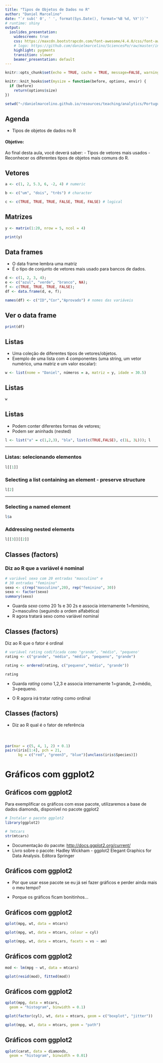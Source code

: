 ```yaml
---
title: "Tipos de Objetos de Dados no R"
author: "Daniel Marcelino"
date: "`r sub(' 0', ' ', format(Sys.Date(), format='%B %d, %Y'))`"
# runtime: shiny
output:
  ioslides_presentation:
    widescreen: true
    css: https://maxcdn.bootstrapcdn.com/font-awesome/4.4.0/css/font-awesome.min.css
    # logo: https://github.com/danielmarcelino/SciencesPo/raw/master/inst/doc/SciencesPo_R_logo.png
    highlight: pygments
    transition: slower
    beamer_presentation: default
---
```


```r
knitr::opts_chunk$set(echo = TRUE, cache = TRUE, message=FALSE, warning=FALSE, comment=NA, fig.align='center', fig.keep='last')

knitr::knit_hooks$set(mysize = function(before, options, envir) {
  if (before) 
    return(options$size)
})

setwd("~/danielmarcelino.github.io/resources/teaching/analytics/Portuguese")
```

## Agenda
- Tipos de objetos de dados no R

#### Objetivo:
Ao final desta aula, você deverá saber: 
  - Tipos de vetores mais usados
  - Reconhecer os diferentes tipos de objetos mais comuns do R.


## Vetores

```r
a <- c(1, 2, 5.3, 6, -2, 4) # numeric

b <- c("um", "dois", "três") # character 

c <- c(TRUE, TRUE, TRUE, FALSE, TRUE, FALSE) # logical
```

## Matrizes

```r
y <- matrix(1:20, nrow = 5, ncol = 4)

print(y)
```

## Data frames
- O data frame lembra uma matriz
- É o tipo de conjunto de vetores mais usado para bancos de dados.

```r
d <- c(1, 2, 3, 4);
e <- c("azul", "verde", "branco", NA);
f <- c(TRUE, TRUE, TRUE, FALSE);
df <- data.frame(d, e, f);

names(df) <- c("ID","Cor","Aprovado") # nomes das variáveis

```

## Ver o data frame
```r
print(df)
```

## Listas
- Uma coleção de diferentes tipos de vetores/objetos.
- Exemplo de uma lista com 4 componentes (uma string, um vetor numérico, uma matriz e um valor escalar):
```r
w <- list(nome = "Daniel", números = a, matriz = y, idade = 30.5)
```


## Listas

```r
w
```

## Listas
- Podem conter diferentes formas de vetores;
- Podem ser aninhads (nested) 

```r
l <- list("a" = c(1,2,3), "bla", list(c(TRUE,FALSE), c(1L, 3L))); l
```

----

### Listas: selecionando elementos

```r
l[[1]]
```

### Selecting a list containing an element - preserve structure

```r
l[2]
```

----

### Selecting a named element

```r
l$a
```

### Addressing nested elements

```r
l[[3]][[2]]
```



## Classes (factors)
### Diz ao R que a variável é nominal
```r
# variável sexo com 20 entradas "masculino" e
# 30 entradas "feminino" 
sexo <- c(rep("masculino",20), rep("feminino", 30))
sexo <- factor(sexo)
summary(sexo) 

```

- Guarda *sexo* como 20 1s e 30 2s e associa internamente 1=feminino, 2=masculino (seguindo a ordem alfabética)
- R agora tratará sexo como variável nominal

## Classes (factors)
Diz ao R que o fator é ordinal
```r
# variável rating codificada como "grande", "médio", "pequeno'
rating <- c("grande", "médio", "médio", "pequeno", "grande")

rating <- ordered(rating, c("pequeno","médio", "grande"))

rating
```

- Guarda *rating* como 1,2,3 e associa internamente 1=grande, 2=médio, 3=pequeno.

- O R agora irá tratar *rating* como ordinal 

## Classes (factors)
  - Diz ao R qual é o fator de referência
```r

```



# { .fullpage }

<div class="fullpage width">
```r
par(mar = c(5, 4, 1, 2) + 0.1)
pairs(iris[1:4], pch = 21,
      bg = c("red", "green3", "blue")[unclass(iris$Species)])
```
</div>




# Gráficos com ggplot2


## Gráficos com ggplot2

Para exemplificar os gráficos com esse pacote, utilizaremos a base de dados diamonds, disponível no pacote ggplot2

```r
# Instalar o pacote ggplot2
library(ggplot2)

# ?mtcars
str(mtcars)
```

- Documentação do pacote: [http://docs.ggplot2.org/current/](http://docs.ggplot2.org/current/)
- Livro sobre o pacote: Hadley Wickham - ggplot2 Elegant Graphics for Data Analysis. Editora Springer

## Gráficos com ggplot2

- Por que usar esse pacote se eu já sei fazer gráficos e perder ainda mais o meu tempo?

- Porque os gráficos ficam bonitinhos...

## Gráficos com ggplot2


```r
qplot(mpg, wt, data = mtcars)
```


```r
qplot(mpg, wt, data = mtcars, colour = cyl)
```


```r
qplot(mpg, wt, data = mtcars, facets = vs ~ am)

```

## Gráficos com ggplot2

```r
mod <- lm(mpg ~ wt, data = mtcars)

qplot(resid(mod), fitted(mod))
```


## Gráficos com ggplot2


```r
qplot(mpg, data = mtcars,
  geom = "histogram", binwidth = 0.1)
```

```r
qplot(factor(cyl), wt, data = mtcars, geom = c("boxplot", "jitter"))

```


```r
qplot(mpg, wt, data = mtcars, geom = "path")
```


## Gráficos com ggplot2

```r
qplot(carat, data = diamonds,
  geom = "histogram", binwidth = 0.01)
```

